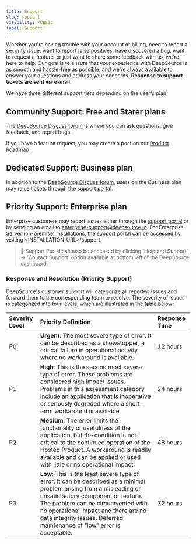```yaml
---
title: Support
slug: support
visibility: PUBLIC
label: Support
---
```

Whether you're having trouble with your account or billing, need to report a security issue, want to report false positives, have discovered a bug, want to request a feature, or just want to share some feedback with us, we're here to help. Our goal is to ensure that your experience with DeepSource is as smooth and hassle-free as possible, and we're always available to answer your questions and address your concerns. **Response to support tickets are sent via e-mail.**

We have three different support tiers depending on the user's plan.

## Community Support: Free and Starer plans

The [DeepSource Discuss forum](https://discuss.deepsource.com/) is where you can ask questions, give feedback, and report bugs. 

If you have a feature request, you may create a post on our [Product Roadmap](https://roadmap.deepsource.com/tabs/2-planned).

## Dedicated Support: Business plan

In addition to the [DeepSource Discuss forum](https://discuss.deepsource.com/), users on the Business plan may raise tickets through the [support portal](https://discuss.deepsource.com/).

## Priority Support: Enterprise plan

Enterprise customers may report issues either through the [support portal](https://app.deepsource.com/support) or by sending an email to [enterprise-support@deepsource.io](<>). For Enterprise Server (on-premise) installations, the support portal can be accessed by visiting \<INSTALLATION_URL>/support.

> 📘 Support Portal can also be accessed by clicking 'Help and Support' -> 'Contact Support' option available at bottom left of the DeepSource dashboard.

### Response and Resolution (Priority Support)

DeepSource's customer support will categorize all reported issues and forward them to the corresponding team to resolve. The severity of issues is categorized into four levels, which are illustrated in the table below:

| Severity Level | Priority Definition                                                                                                                                                                                                                                                                                               | Response Time |
| :------------- | :---------------------------------------------------------------------------------------------------------------------------------------------------------------------------------------------------------------------------------------------------------------------------------------------------------------- | :------------ |
| P0             | **Urgent**: The most severe type of error. It can be described as a showstopper, a critical failure in operational activity where no workaround is available.                                                                                                                                                     | 12 hours      |
| P1             | **High**: This is the second most severe type of error. These problems are considered high impact issues. Problems in this assessment category include an application that is inoperative or seriously degraded where a short-term workaround is available.                                                       | 24 hours      |
| P2             | **Medium**: The error limits the functionality or usefulness of the application, but the condition is not critical to the continued operation of the Hosted Product. A workaround is readily available and can be applied or used with little or no operational impact.                                           | 48 hours      |
| P3             | **Low**: This is the least severe type of error. It can be described as a minimal problem arising from a misleading or unsatisfactory component or feature. The problem can be circumvented with no operational impact and there are no data integrity issues. Deferred maintenance of “low” error is acceptable. | 72 hours      |
